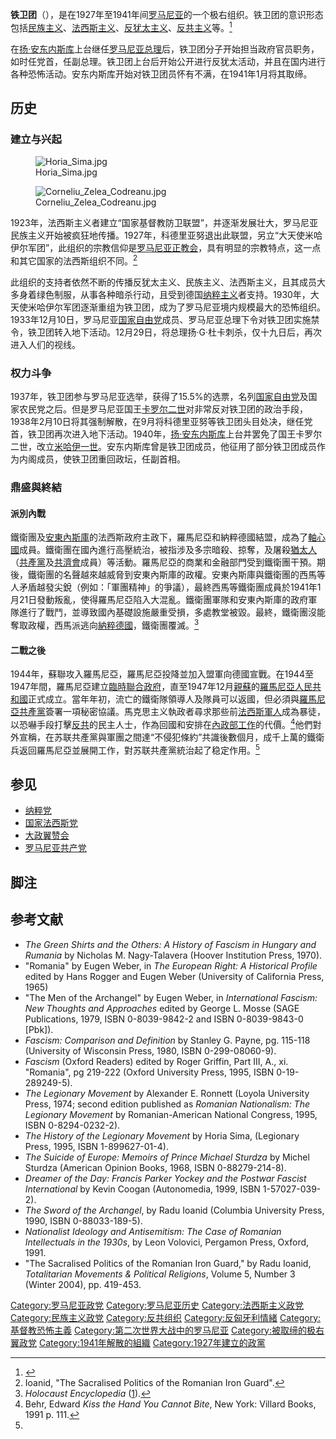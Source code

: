 {{expand|time=2018-06-11T13:32:51+00:00}}
{{Infobox political party
|name = 铁卫团
|native_name = Garda de fier
|logo = [[File:Guardiadehierro.svg|180px]]
|colorcode = black
| split = {{link-en|全国基督徒防御联盟|National-Christian Defense League}}
|leader = {{le|科诺留·泽列亚·科德里亚努|Corneliu Zelea Codreanu}}<br>{{le|霍利亚·西马|Horia Sima}}
|ideology= [[反共主义|反共主义]]<br>[[反犹太主义|反犹太主义]]<br>[[法西斯主义|法西斯主义]]<br>[[民族主义|民族主义]]
|headquarters  = [[罗马尼亚王国|罗马尼亚王国]][[布加勒斯特|布加勒斯特]]
|position = [[极右翼|极右翼]]
|religion = [[罗马尼亚正教会|罗马尼亚正教会]]
|newspaper=
|predecessor= 
|successor= 
|colors =  [[绿色|绿色]]、[[黑色|黑色]]
|建立       = 1927年<!-- 建立时间 -->
|解散       = 1941年<!-- 解散时间 -->
| flag = [[File:Flag_of_the_Legionary_Movement.png|150px]]
| country = 羅馬尼亞
}}
'''铁卫团'''（{{lang-ro|Garda de fier}}），是在1927年至1941年间[[罗马尼亚王国|罗马尼亚]]的一个极右组织。铁卫团的意识形态包括[[民族主义|民族主义]]、[[法西斯主义|法西斯主义]]、[[反犹太主义|反犹太主义]]、[[反共主义|反共主义]]等。<ref>{{cite web|url=http://books.google.de/books?id=U6KVOsjpP0MC&pg=PA230&dq=iron+guard+antisemitic&hl=de&ei=q4FSTerbL4ak8QPlq6GjCw&sa=X&oi=book_result&ct=result&resnum=3&ved=0CD0Q6AEwAg#v=onepage&q&f=false |title=The World Reacts to the Holocaust - Google Books |publisher=Books.google.de |date= |accessdate=2013-05-16}}</ref>

在[[扬·安东内斯库|扬·安东内斯库]]上台继任[[罗马尼亚总理|罗马尼亚总理]]后，铁卫团分子开始担当政府官员职务，如时任党首{{le|霍利亚·西马|Horia Sima}}，任副总理。铁卫团上台后开始公开进行反犹太活动，并且在国内进行各种恐怖活动。安东内斯库开始对铁卫团员怀有不满，在1941年1月将其取缔。

==历史==

===建立与兴起===
[[Image:Horia_Sima.jpg|thumb]]

[[Image:Corneliu_Zelea_Codreanu.jpg|thumb]]

1923年，法西斯主义者{{le|科诺留·泽列亚·科德里亚努|Corneliu Zelea Codreanu}}建立“国家基督教防卫联盟”，并逐渐发展壮大，罗马尼亚民族主义开始被疯狂地传播。1927年，科德里亚努退出此联盟，另立“大天使米哈伊尔军团”，此组织的宗教信仰是[[罗马尼亚正教会|罗马尼亚正教会]]，具有明显的宗教特点，这一点和其它国家的法西斯组织不同。<ref>Ioanid, "The Sacralised Politics of the Romanian Iron Guard".</ref>

此组织的支持者依然不断的传播反犹太主义、民族主义、法西斯主义，且其成员大多身着绿色制服，从事各种暗杀行动，且受到德国[[纳粹主义|纳粹主义]]者支持。1930年，大天使米哈伊尔军团逐渐重组为铁卫团，成为了罗马尼亚境内规模最大的恐怖组织。
1933年12月10日，罗马尼亚[[国家自由党|国家自由党]]成员、罗马尼亚总理{{le|扬·G·杜卡|Ion G. Duca}}下令对铁卫团实施禁令，铁卫团转入地下活动。12月29日，将总理扬·G·杜卡刺杀，仅十九日后，再次进入人们的视线。

===权力斗争===
1937年，铁卫团参与罗马尼亚选举，获得了15.5%的选票，名列[[国家自由党|国家自由党]]及国家农民党之后。但是罗马尼亚国王[[卡罗尔二世|卡罗尔二世]]对非常反对铁卫团的政治手段，1938年2月10日将其强制解散，在9月将科德里亚努等铁卫团头目处决，{{le|霍利亚·西马|Horia Sima}}继任党首，铁卫团再次进入地下活动。1940年，[[扬·安东内斯库|扬·安东内斯库]]上台并罢免了国王卡罗尔二世，改立[[米哈伊一世|米哈伊一世]]。安东内斯库曾是铁卫团成员，他征用了部分铁卫团成员作为内阁成员，使铁卫团重回政坛，{{le|霍利亚·西马|Horia Sima}}任副首相。
===鼎盛與終結===
{{羅馬尼亞歷史}}
====派別內戰====
鐵衛團及[[安東內斯庫|安東內斯庫]]的法西斯政府主政下，羅馬尼亞和納粹德國結盟，成為了[[軸心國|軸心國]]成員。鐵衛團在國內進行高壓統治，被指涉及多宗暗殺、掠奪，及屠殺[[猶太人|猶太人]]（[[共產黨|共產黨]]及[[共濟會|共濟會]]成員）等活動。羅馬尼亞的商業和金融部門受到鐵衛團干預。期後，鐵衛團的名聲越來越威脅到安東內斯庫的政權。安東內斯庫與鐵衛團的西馬等人矛盾越發尖銳（例如：「軍團精神」的爭議），最終西馬等鐵衛團成員於1941年1月21日發動叛亂，使得羅馬尼亞陷入大混亂。鐵衛團軍隊和安東內斯庫的政府軍隊進行了戰鬥，並導致國內基礎設施嚴重受損，多處教堂被毀。最終，鐵衛團沒能奪取政權，西馬派逃向[[納粹德國|納粹德國]]，鐵衛團覆滅。<ref>''Holocaust Encyclopedia'' ([http://www.ushmm.org/wlc/article.php?lang=en&ModuleId=10005472]).</ref>

====二戰之後====
1944年，蘇聯攻入羅馬尼亞，羅馬尼亞投降並加入盟軍向德國宣戰。在1944至1947年間，羅馬尼亞建立[[罗马尼亚历史#第二次世界大战|臨時聯合政府]]，直至1947年12月[[蘇聯|親蘇]]的[[羅馬尼亞人民共和國|羅馬尼亞人民共和國]]正式成立。當年年初，流亡的鐵衛隊領導人及隊員可以返國，但必須與[[羅馬尼亞共產黨|羅馬尼亞共產黨]]簽署一項秘密協議。馬克思主义執政者尋求那些前[[法西斯|法西斯軍人]]成為暴徒，以恐嚇手段打擊[[反共|反共]]的民主人士，作為回國和安排在[[罗马尼亚内政部|內政部工作]]的代價。<ref name="Behr, Edward page 111">Behr, Edward ''Kiss the Hand You Cannot Bite'', New York: Villard Books, 1991 p. 111.</ref>他們對外宣稱，在苏联共產黨與軍團之間達“不侵犯條約”共識後數個月，成千上萬的鐵衛兵返回羅馬尼亞並展開工作，對苏联共產黨統治起了稳定作用。<ref name="Behr, Edward page 111"/>

==参见==

*[[纳粹党|纳粹党]]
*[[国家法西斯党|国家法西斯党]]
*[[大政翼赞会|大政翼赞会]]
*[[罗马尼亚共产党|罗马尼亚共产党]]
==脚注==
{{Fascism}}
{{reflist}}
==参考文献==
{{refbegin}}
* ''The Green Shirts and the Others: A History of Fascism in Hungary and Rumania'' by Nicholas M. Nagy-Talavera (Hoover Institution Press, 1970).
* "Romania" by Eugen Weber, in ''The European Right: A Historical Profile'' edited by Hans Rogger and Eugen Weber (University of California Press, 1965)
* "The Men of the Archangel" by Eugen Weber, in ''International Fascism: New Thoughts and Approaches'' edited by George L. Mosse (SAGE Publications, 1979, ISBN 0-8039-9842-2 and ISBN 0-8039-9843-0 [Pbk]).
* ''Fascism: Comparison and Definition'' by Stanley G. Payne, pg. 115-118 (University of Wisconsin Press, 1980, ISBN 0-299-08060-9).
* ''Fascism'' (Oxford Readers) edited by Roger Griffin, Part III, A., xi. "Romania", pg 219-222 (Oxford University Press, 1995, ISBN 0-19-289249-5).
* ''The Legionary Movement'' by Alexander E. Ronnett (Loyola University Press, 1974; second edition published as ''Romanian Nationalism: The Legionary Movement'' by Romanian-American National Congress, 1995, ISBN 0-8294-0232-2).  
* ''The History of the Legionary Movement'' by Horia Sima, (Legionary Press, 1995, ISBN 1-899627-01-4).
* ''The Suicide of Europe: Memoirs of Prince Michael Sturdza'' by Michel Sturdza (American Opinion Books, 1968, ISBN 0-88279-214-8).
* ''Dreamer of the Day: Francis Parker Yockey and the Postwar Fascist International'' by Kevin Coogan (Autonomedia, 1999, ISBN 1-57027-039-2).
* ''The Sword of the Archangel'', by Radu Ioanid (Columbia University Press, 1990, ISBN 0-88033-189-5).
* ''Nationalist Ideology and Antisemitism: The Case of Romanian Intellectuals in the 1930s'', by Leon Volovici, Pergamon Press, Oxford, 1991.
* "The Sacralised Politics of the Romanian Iron Guard," by Radu Ioanid, ''Totalitarian Movements & Political Religions'', Volume 5, Number 3 (Winter 2004), pp. 419-453.
{{refend}}

{{Authority control}}
[[Category:罗马尼亚政党|Category:罗马尼亚政党]]
[[Category:罗马尼亚历史|Category:罗马尼亚历史]]
[[Category:法西斯主义政党|Category:法西斯主义政党]]
[[Category:民族主义政党|Category:民族主义政党]]
[[Category:反共组织|Category:反共组织]]
[[Category:反匈牙利情緒|Category:反匈牙利情緒]]
[[Category:基督教恐怖主義|Category:基督教恐怖主義]]
[[Category:第二次世界大战中的罗马尼亚|Category:第二次世界大战中的罗马尼亚]]
[[Category:被取缔的极右翼政党|Category:被取缔的极右翼政党]]
[[Category:1941年解散的組織|Category:1941年解散的組織]]
[[Category:1927年建立的政黨|Category:1927年建立的政黨]]
